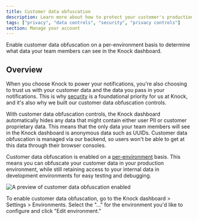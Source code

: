 ```yaml
---
title: Customer data obfuscation
description: Learn more about how to protect your customer's production data in the Knock dashboard.
tags: ["privacy", "data controls", "security", "privacy controls"]
section: Manage your account
---
```


Enable customer data obfuscation on a per-environment basis to determine what data your team members can see in the Knock dashboard.

## Overview

When you choose Knock to power your notifications, you're also choosing to trust us with your customer data and the data you pass in your notifications. This is why [security](/security) is a foundational priority for us at Knock, and it's also why we built our customer data obfuscation controls.

With customer data obfuscation controls, the Knock dashboard automatically hides any data that might contain either user PII or customer proprietary data. This means that the only data your team members will see in the Knock dashboard is anonymous data such as UUIDs. Customer data obfuscation is managed via our backend, so users won't be able to get at this data through their browser consoles.

Customer data obfuscation is enabled on a [per-environment](/send-and-manage-data/environments) basis. This means you can obfuscate your customer data in your production environment, while still retaining access to your internal data in development environments for easy testing and debugging.

![A preview of customer data obfuscation enabled](/images/manage-your-account/customer-data-obfuscation.png)

To enable customer data obfuscation, go to the Knock dashboard > Settings > Environments. Select the "..." for the environment you'd like to configure and click "Edit environment."
